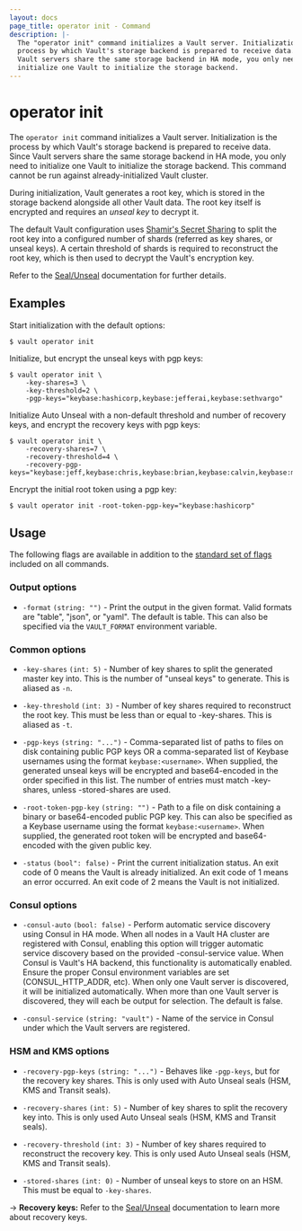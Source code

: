 ```yaml
---
layout: docs
page_title: operator init - Command
description: |-
  The "operator init" command initializes a Vault server. Initialization is the
  process by which Vault's storage backend is prepared to receive data. Since
  Vault servers share the same storage backend in HA mode, you only need to
  initialize one Vault to initialize the storage backend.
---
```


# operator init

The `operator init` command initializes a Vault server. Initialization is the
process by which Vault's storage backend is prepared to receive data. Since
Vault servers share the same storage backend in HA mode, you only need to
initialize one Vault to initialize the storage backend.
This command cannot be run against already-initialized Vault cluster.

During initialization, Vault generates a root key, which is stored in the storage backend alongside all other Vault data. The root key itself is encrypted and requires an _unseal key_ to decrypt it.

The default Vault configuration uses [Shamir's Secret Sharing](https://en.wikipedia.org/wiki/Shamir%27s_Secret_Sharing) to split the root key into a configured number of shards (referred as key shares, or unseal keys). A certain threshold of shards is required to reconstruct the root key, which is then used to decrypt the Vault's encryption key.

Refer to the [Seal/Unseal](/vault/docs/concepts/seal#seal-unseal) documentation for further details.

## Examples

Start initialization with the default options:

```shell-session
$ vault operator init
```

Initialize, but encrypt the unseal keys with pgp keys:

```shell-session
$ vault operator init \
    -key-shares=3 \
    -key-threshold=2 \
    -pgp-keys="keybase:hashicorp,keybase:jefferai,keybase:sethvargo"
```

Initialize Auto Unseal with a non-default threshold and number of recovery keys, and encrypt the recovery keys with pgp keys:

```shell-session
$ vault operator init \
    -recovery-shares=7 \
    -recovery-threshold=4 \
    -recovery-pgp-keys="keybase:jeff,keybase:chris,keybase:brian,keybase:calvin,keybase:matthew,keybase:vishal,keybase:nick"
```

Encrypt the initial root token using a pgp key:

```shell-session
$ vault operator init -root-token-pgp-key="keybase:hashicorp"
```

## Usage

The following flags are available in addition to the [standard set of
flags](/vault/docs/commands) included on all commands.

### Output options

- `-format` `(string: "")` - Print the output in the given format. Valid formats
  are "table", "json", or "yaml". The default is table. This can also be
  specified via the `VAULT_FORMAT` environment variable.

### Common options

- `-key-shares` `(int: 5)` - Number of key shares to split the generated master
  key into. This is the number of "unseal keys" to generate. This is aliased as
  `-n`.

- `-key-threshold` `(int: 3)` - Number of key shares required to reconstruct the
  root key. This must be less than or equal to -key-shares. This is aliased as
  `-t`.

- `-pgp-keys` `(string: "...")` - Comma-separated list of paths to files on disk
  containing public PGP keys OR a comma-separated list of Keybase usernames
  using the format `keybase:<username>`. When supplied, the generated unseal
  keys will be encrypted and base64-encoded in the order specified in this list.
  The number of entries must match -key-shares, unless -stored-shares are used.

- `-root-token-pgp-key` `(string: "")` - Path to a file on disk containing a
  binary or base64-encoded public PGP key. This can also be specified as a
  Keybase username using the format `keybase:<username>`. When supplied, the
  generated root token will be encrypted and base64-encoded with the given
  public key.

- `-status` `(bool": false)` - Print the current initialization status. An exit
  code of 0 means the Vault is already initialized. An exit code of 1 means an
  error occurred. An exit code of 2 means the Vault is not initialized.

### Consul options

- `-consul-auto` `(bool: false)` - Perform automatic service discovery using
  Consul in HA mode. When all nodes in a Vault HA cluster are registered with
  Consul, enabling this option will trigger automatic service discovery based on
  the provided -consul-service value. When Consul is Vault's HA backend, this
  functionality is automatically enabled. Ensure the proper Consul environment
  variables are set (CONSUL_HTTP_ADDR, etc). When only one Vault server is
  discovered, it will be initialized automatically. When more than one Vault
  server is discovered, they will each be output for selection. The default is
  false.

- `-consul-service` `(string: "vault")` - Name of the service in Consul under
  which the Vault servers are registered.

### HSM and KMS options

- `-recovery-pgp-keys` `(string: "...")` - Behaves like `-pgp-keys`, but for the
  recovery key shares. This is only used with Auto Unseal seals (HSM, KMS and Transit seals).

- `-recovery-shares` `(int: 5)` - Number of key shares to split the recovery key
  into. This is only used Auto Unseal seals (HSM, KMS and Transit seals).

- `-recovery-threshold` `(int: 3)` - Number of key shares required to
  reconstruct the recovery key. This is only used Auto Unseal seals (HSM, KMS and Transit seals).

- `-stored-shares` `(int: 0)` - Number of unseal keys to store on an HSM. This
  must be equal to `-key-shares`.

-> **Recovery keys:** Refer to the
 [Seal/Unseal](/vault/docs/concepts/seal#recovery-key) documentation to learn more
 about recovery keys.
